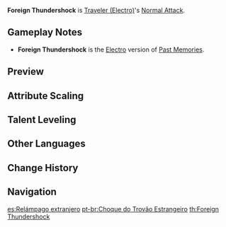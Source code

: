 {{Talent Infobox
|character     = Traveler (Electro)
|type          = Normal Attack
|image         = Talent Foreign Thundershock.png
|info          = '''Normal Attack'''<br />Performs up to 5 rapid strikes.<br /><br />'''Charged Attack'''<br />Consumes a certain amount of Stamina to unleash 2 rapid sword strikes.<br /><br />'''Plunging Attack'''<br />Plunges from mid-air to strike the ground below, damaging opponents along the path and dealing [[AoE]] DMG upon impact.
|hit1          = 44.5–87.9%
|hit2          = 43.4–85.9%
|hit3          = 53.0–105%
|hit4          = 58.3–115%
|hit5          = 70.8–140%
|charged       = 55.9+60.9/72.2%–111+120/143%
|chargedStamina= 20
|plunge        = 63.9–126%
|plungeLow     = 128–252%
|plungeHigh    = 160–315%
|scale_att1    = ATK
}}
'''Foreign Thundershock''' is [[Traveler (Electro)]]'s [[Normal Attack]].

==Gameplay Notes==
*'''Foreign Thundershock''' is the [[Electro]] version of [[Past Memories]].

==Preview==
{{Preview
|file1=Foreign Thundershock Normal (Aether) Preview
|caption1=Normal Attack (Aether)

|file2=Foreign Thundershock Charged (Aether) Preview
|caption2=Charged Attack (Aether)

|file3=Foreign Thundershock Plunge (Aether) Preview
|caption3=Plunge Attack (Aether)

|file4=Foreign Thundershock Normal (Lumine) Preview
|caption4=Normal Attack (Lumine)

|file5=Foreign Thundershock Charged (Lumine) Preview
|caption5=Charged Attack (Lumine)

|file6=Foreign Thundershock Plunge (Lumine) Preview
|caption6=Plunge Attack (Lumine)
}}
{{Clr}}

==Attribute Scaling==
{{Past Memories}}

==Talent Leveling==
{{Talent Upgrade|Inazuma}}

==Other Languages==
{{Other Languages
|en      = Foreign Thundershock
|zhs     = 异邦惊雷
|zhs_rm  = Yìbāng Jīngléi
|zht     = 異邦驚雷
|zht_rm  = Yìbāng Jīngléi
|zh_tl   = Foreing Thundershock
|ja      = 異邦の驚雷
|ja_rm   = Ihou no Kyourai{{Assumed}}
|ja_tl   = Wonder Thunder of the Foreign Country
|ko      = 이국의 번개
|ko_rm   = Iguk-ui Beongae
|ko_tl   = Foreign Lightning
|es      = Relámpago extranjero
|es_tl   = Foreign Lightning
|fr      = Tonnerre venu d'ailleurs
|fr_tl   = Thunder from Elsewhere
|ru      = Иноземный гром
|ru_tl   = 
|th      = Foreign Thundershock
|vi      = Tiếng Sấm Dị Bang
|vi_tl   = Foreign Thunder
|de      = Gewitter aus der Fremde
|de_tl   = Thunderstorm from the Outland
|id      = Foreign Thundershock
|pt      = Choque do Trovão Estrangeiro
|pt_tl   = Foreign Thundershock
}}

==Change History==
{{Change History|2.0}}

==Navigation==
{{Talent Navbox|Traveler (Electro)}}

[[es:Relámpago extranjero]]
[[pt-br:Choque do Trovão Estrangeiro]]
[[th:Foreign Thundershock]]